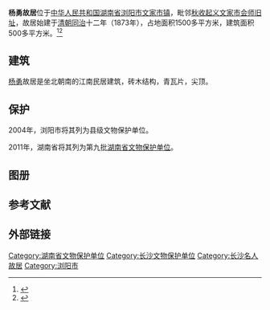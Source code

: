 '''杨勇故居'''位于[[中华人民共和国|中华人民共和国]][[湖南省|湖南省]][[浏阳市|浏阳市]][[文家市镇|文家市镇]]，毗邻[[秋收起义文家市会师旧址|秋收起义文家市会师旧址]]，故居始建于[[清朝|清朝]][[同治|同治]]十二年（1873年），占地面积1500多平方米，建筑面积500多平方米。<ref name="fish" >{{cite web |url=http://www.lyyzedu.com/Item/4643.aspx |title=杨勇故居 |accessdate=2014-08-21 |date=2013-05-03 |work=浏阳市第一中学 |archive-url=https://web.archive.org/web/20160915022527/http://www.lyyzedu.com/Item/4643.aspx |archive-date=2016-09-15 |dead-url=yes }}</ref><ref name="cat">{{cite web|url=http://www.qsqyhsg.com/service_shownews.asp?id=210|title=杨勇故居历史形成背景|accessdate=2014-08-21|date=2011-10-11|work=杨勇故居|deadurl=yes|archiveurl=https://web.archive.org/web/20140821223630/http://www.qsqyhsg.com/service_shownews.asp?id=210|archivedate=2014-08-21}}</ref>

==建筑==

[[杨勇_(上将)|杨勇]]故居是坐北朝南的江南民居建筑，砖木结构，青瓦片，尖顶。

==保护==
2004年，浏阳市将其列为县级文物保护单位。

2011年，湖南省将其列为第九批[[湖南省文物保护单位|湖南省文物保护单位]]。

==图册==
{{multiple image
| align     = center
| direction = horizontal 
| width     = 250
| image1    = Yang Yong's Former Residence 06.jpg
| caption1  = 杨勇故居前门。
| image2    = Yang Yong's Former Residence 11.jpg
| caption2  = 杨勇家系。
| image3    = Yang Yong's Former Residence 16.jpg
| caption3  = 杨勇父母照片。
}}
{{multiple image
| align     = center
| direction = horizontal 
| width     = 250
| image1    = Yang Yong's Former Residence 12.jpg
| caption1  = 神龛。
| image2    = Yang Yong's Former Residence 14.jpg
| caption2  = 杨勇父母起居室。
| image3    = Yang Yong's Former Residence 17.jpg
| caption3  = 饭堂
}}

==参考文献==
{{Reflist}}

==外部链接==
{{Commons category|Yang Yong's Former Residence}}
{{coord|28.049951|113.937877|type:landmark_region:CHN|display=title}}

{{DEFAULTSORT:Y杨}}
[[Category:湖南省文物保护单位|Category:湖南省文物保护单位]]
[[Category:长沙文物保护单位|Category:长沙文物保护单位]]
[[Category:长沙名人故居|Category:长沙名人故居]]
[[Category:浏阳市|Category:浏阳市]]